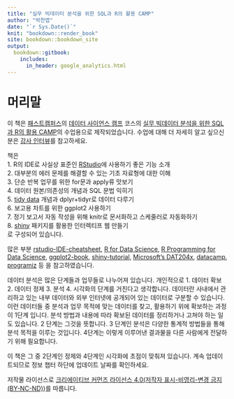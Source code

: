```yaml
---
title: "실무 빅데이터 분석을 위한 SQL과 R의 활용 CAMP"
author: "박찬엽"
date: "`r Sys.Date()`"
knit: "bookdown::render_book"
site: bookdown::bookdown_site
output:
  bookdown::gitbook:
    includes:
      in_header: google_analytics.html
---
```

# 머리말 {-}

이 책은 [패스트캠퍼스][1000]의 [데이터 사이언스 캠프][2] 코스의 [실무 빅데이터 분석을 위한 SQL과 R의 활용 CAMP][3]의 수업용으로 제작되었습니다. 수업에 대해 더 자세히 알고 싶으신 분은 [강사 인터뷰][4]를 참고하세요. 
 
책은  
  1. R의 IDE로 사실상 표준인 [RStudio][5]에 사용하기 좋은 기능 소개  
  2. 대부분의 에러 문제를 해결할 수 있는 기초 자료형에 대한 이해  
  3. 단순 반복 업무를 위한 for문과 apply류 맛보기  
  4. 데이터 원본/의존성의 개념과 SQL 문법 익히기  
  5. [tidy data][6] 개념과 dplyr+tidyr로 데이터 다루기  
  6. 보고용 차트를 위한 ggplot2 사용하기  
  7. 정기 보고서 자동 작성을 위해 knitr로 문서화하고 스케줄러로 자동화하기  
  8. [shiny][7] 패키지를 활용한 인터렉티프 웹 만들기  
로 구성되어 있습니다. 

많은 부분 [rstudio-IDE-cheatsheet][13], [R for Data Science][9], [R Programming for Data Science][10], [ggplot2-book][11], [shiny-tutorial][12], [Microsoft's DAT204x][14], [datacamp][15], [programiz][16] 등 을 참고하였습니다.
 
 데이터 분석은 많은 단계들과 업무들로 나누어져 있습니다. 개인적으로 1. 데이터 확보 2. 데이터 정제 3. 분석 4. 시각화의 단계를 거친다고 생각합니다. 데이터란 사내에서 관리하고 있는 내부 데이터와 외부 인터넷에 공개되어 있는 데이터로 구분할 수 있습니다. 이런 데이터들 중 분석과 업무 목적에 맞는 데이터를 찾고, 활용하기 위에 확보하는 과정이 1단계 입니다. 분석 방법과 내용에 따라 확보된 데이터를 정리하거나 고쳐야 하는 일도 있습니다. 2 단계는 그것을 뜻합니다. 3 단계인 분석은 다양한 통계적 방법들을 통해 분석 목적을 이루는 것입니다. 4단계는 이렇게 이루어낸 결과물을 다른 사람에게 전달하기 위해 필요합니다. 
 
 이 책은 그 중 2단계인 정제와 4단계인 시각화에 초점이 맞춰져 있습니다. 계속 업데이트되므로 정보 챕터 하단에 업데이트 날짜를 확인하세요.

 저작물 라이선스로 [크리에이티브 커먼즈 라이선스 4.0(저작자 표시-비영리-변경 금지(BY-NC-ND))][8]를 따릅니다.

[1000]: http://www.fastcampus.co.kr
[2]: http://www.fastcampus.co.kr/category_data_camp/
[3]: http://www.fastcampus.co.kr/data_camp_dabrp/
[4]: http://www.fastcampus.co.kr/data_camp_dabrp_instructor_1/
[5]: http://www.rstudio.org/
[6]: http://vita.had.co.nz/papers/tidy-data.pdf
[7]: https://shiny.rstudio.com/
[8]: https://creativecommons.org/licenses/by-nc-nd/4.0/
[9]: http://r4ds.had.co.nz/
[10]: https://bookdown.org/rdpeng/rprogdatascience/
[11]: http://had.co.nz/ggplot2/
[12]: https://shiny.rstudio.com/tutorial/
[13]: https://www.rstudio.com/wp-content/uploads/2016/01/rstudio-IDE-cheatsheet.pdf
[14]: https://courses.edx.org/courses/course-v1:Microsoft+DAT204x+1T2017/info
[15]: https://www.datacamp.com/community/tutorials/
[16]: https://www.programiz.com/r-programming/
